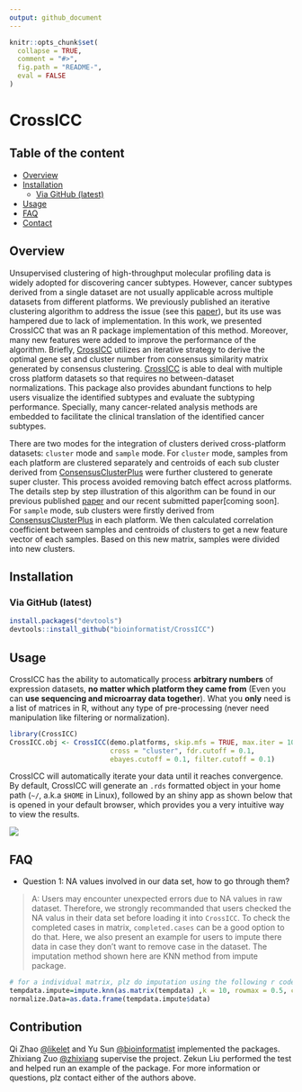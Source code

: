 ```yaml
---
output: github_document
---
```


<!-- README.md is generated from README.Rmd. Please edit that file -->

```r
knitr::opts_chunk$set(
  collapse = TRUE,
  comment = "#>",
  fig.path = "README-",
  eval = FALSE
)
```

# CrossICC

## Table of the content 

- [Overview](#overview)
- [Installation](#installation)
  * [Via GitHub (latest)](#via-github-latest)
- [Usage](#usage)
- [FAQ](#faq)
- [Contact](#contact)

## Overview

Unsupervised clustering of high-throughput molecular profiling data is widely adopted for discovering cancer subtypes. However, cancer subtypes derived from a single dataset are not usually applicable across multiple datasets from different platforms. We previously published an iterative clustering algorithm to address the issue (see this [paper](http://clincancerres.aacrjournals.org/content/21/4/870.long)), but its use was hampered due to lack of implementation. In this work, we presented CrossICC that was an R package implementation of this method. Moreover, many new features were added to improve the performance of the algorithm. Briefly, [CrossICC](https://github.com/bioinformatist/CrossICC) utilizes an iterative strategy to derive the optimal gene set and cluster number from consensus similarity matrix generated by consensus clustering. [CrossICC](https://github.com/bioinformatist/CrossICC) is able to deal with multiple cross platform datasets so that requires no between-dataset normalizations. This package also provides abundant functions to help users visualize the identified subtypes and evaluate the subtyping performance. Specially, many cancer-related analysis methods are embedded to facilitate the clinical translation of the identified cancer subtypes.  

There are two modes for the integration of clusters derived cross-platform datasets: `cluster`  mode and `sample` mode. For `cluster` mode, samples from each platform are clustered separately and centroids of each sub cluster derived from [ConsensusClusterPlus](https://bioconductor.org/packages/release/bioc/html/ConsensusClusterPlus.htm) were further clustered to generate super cluster. This process avoided removing batch effect across platforms. The details step by step illustration of this algorithm can be found in our previous published [paper](http://clincancerres.aacrjournals.org/content/early/2014/12/09/1078-0432.ccr-14-2481) and our recent submitted paper[coming soon]. For `sample` mode, sub clusters were firstly derived from [ConsensusClusterPlus](https://bioconductor.org/packages/release/bioc/html/ConsensusClusterPlus.htm) in each platform. We then calculated correlation coefficient between samples and centroids of clusters to get a new feature vector of each samples. Based on this new matrix, samples were divided into new clusters.


## Installation

### Via GitHub (latest)

```r
install.packages("devtools")
devtools::install_github("bioinformatist/CrossICC")
```

## Usage

CrossICC has the ability to automatically process **arbitrary numbers** of expression datasets, **no matter which platform they came from** (Even you can **use sequencing and microarray data together**). What you **only** need is a list of matrices in R, without any type of pre-processing (never need manipulation like filtering or normalization).

```r
library(CrossICC)
CrossICC.obj <- CrossICC(demo.platforms, skip.mfs = TRUE, max.iter = 100, 
                         cross = "cluster", fdr.cutoff = 0.1, 
                         ebayes.cutoff = 0.1, filter.cutoff = 0.1)
```

CrossICC will automatically iterate your data until it reaches convergence. By default, CrossICC will generate an `.rds` formatted object in your home path (`~/`, a.k.a `$HOME` in Linux), followed by an shiny app as shown below that is opened in your default browser, which provides you a very intuitive way to view the results.

![](imgs/readMe_home.jpg)

## FAQ

- Question 1: NA values involved in our data set, how to go through them?

> A: Users may encounter unexpected errors due to NA values in raw dataset. Therefore, we strongly recommanded that users checked the NA valus in their data set before loading it into `CrossICC`. To check the completed cases in matrix, `completed.cases` can be a good option to do that. Here, we also present an example for users to impute there data in case they don't want to remove case in the dataset. The imputation method shown here are KNN method from impute package.

```r
# for a individual matrix, plz do imputation using the following r code
tempdata.impute=impute.knn(as.matrix(tempdata) ,k = 10, rowmax = 0.5, colmax = 0.8)
normalize.Data=as.data.frame(tempdata.impute$data)
```

## Contribution  

   Qi Zhao [\@likelet](https://github.com/likelet) and Yu Sun [\@bioinformatist](https://github.com/bioinformatist) implemented the packages. Zhixiang Zuo [\@zhixiang](https://scholar.google.com/citations?user=Ln_bw9AAAAAJ&hl=zh-CN) supervise the project. Zekun Liu performed the test and helped run an example of the package. For more information or questions, plz contact either of the authors above. 


